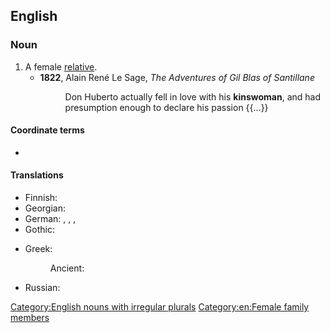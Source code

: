 ==English==

===Noun===
{{en-noun|kinswomen}}

# A female [[relative]].
#* '''1822''', Alain René Le Sage, ''The Adventures of Gil Blas of Santillane''
#*: Don Huberto actually fell in love with his '''kinswoman''', and had presumption enough to declare his passion {{...}}

====Coordinate terms====
* {{l|en|kinsman}}

====Translations====
{{trans-top|female relative}}
* Finnish: {{t|fi|[[naispuolinen]] [[sukulainen]]}}
* Georgian: {{t|ka|ნათესავი (ქალი)}}
* German: {{t+|de|Verwandte|f}}, {{t+|de|Angehörige|f}}, {{t+|de|Landsfrau|f}}, {{t+|de|Landsmännin|f}}
* Gothic: {{t|got|𐌽𐌹𐌸𐌾𐍉|f}}
{{trans-mid}}
* Greek:
*: Ancient: {{t|grc|συγγενής|f}}
* Russian: {{t+|ru|ро́дственница|f}}
{{trans-bottom}}

[[Category:English nouns with irregular plurals]]
[[Category:en:Female family members]]
{{C|en|Female people}}